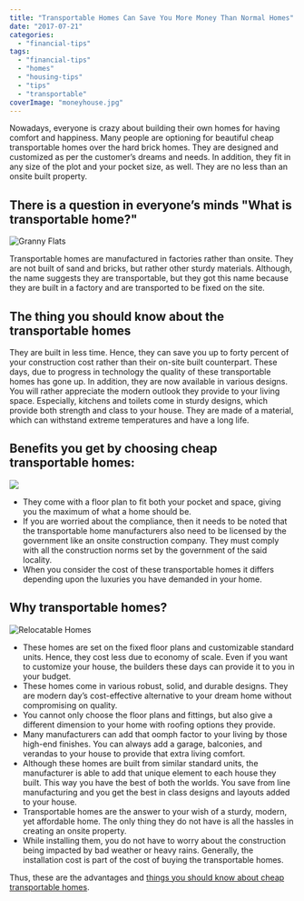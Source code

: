 ```yaml
---
title: "Transportable Homes Can Save You More Money Than Normal Homes"
date: "2017-07-21"
categories: 
  - "financial-tips"
tags: 
  - "financial-tips"
  - "homes"
  - "housing-tips"
  - "tips"
  - "transportable"
coverImage: "moneyhouse.jpg"
---
```


Nowadays, everyone is crazy about building their own homes for having comfort and happiness. Many people are optioning for beautiful cheap transportable homes over the hard brick homes. They are designed and customized as per the customer’s dreams and needs. In addition, they fit in any size of the plot and your pocket size, as well. They are no less than an onsite built property.

## There is a question in everyone’s minds "What is transportable home?"

![Granny Flats](/images/blog-images/cheap-transportable-homes.jpg)

Transportable homes are manufactured in factories rather than onsite. They are not built of sand and bricks, but rather other sturdy materials. Although, the name suggests they are transportable, but they got this name because they are built in a factory and are transported to be fixed on the site.

## The thing you should know about the transportable homes

They are built in less time. Hence, they can save you up to forty percent of your construction cost rather than their on-site built counterpart. These days, due to progress in technology the quality of these transportable homes has gone up. In addition, they are now available in various designs. You will rather appreciate the modern outlook they provide to your living space. Especially, kitchens and toilets come in sturdy designs, which provide both strength and class to your house. They are made of a material, which can withstand extreme temperatures and have a long life.

## Benefits you get by choosing cheap transportable homes:

![](/images/blog-images/cheap-transportable-homes1.jpg)

- They come with a floor plan to fit both your pocket and space, giving you the maximum of what a home should be.
- If you are worried about the compliance, then it needs to be noted that the transportable home manufacturers also need to be licensed by the government like an onsite construction company. They must comply with all the construction norms set by the government of the said locality.
- When you consider the cost of these transportable homes it differs depending upon the luxuries you have demanded in your home.

## Why transportable homes?

![Relocatable Homes](/images/blog-images/relocatable-homes.jpg)

- These homes are set on the fixed floor plans and customizable standard units. Hence, they cost less due to economy of scale. Even if you want to customize your house, the builders these days can provide it to you in your budget.
- These homes come in various robust, solid, and durable designs. They are modern day’s cost-effective alternative to your dream home without compromising on quality.
- You cannot only choose the floor plans and fittings, but also give a different dimension to your home with roofing options they provide.
- Many manufacturers can add that oomph factor to your living by those high-end finishes. You can always add a garage, balconies, and verandas to your house to provide that extra living comfort.
- Although these homes are built from similar standard units, the manufacturer is able to add that unique element to each house they built. This way you have the best of both the worlds. You save from line manufacturing and you get the best in class designs and layouts added to your house.
- Transportable homes are the answer to your wish of a sturdy, modern, yet affordable home. The only thing they do not have is all the hassles in creating an onsite property.
- While installing them, you do not have to worry about the construction being impacted by bad weather or heavy rains. Generally, the installation cost is part of the cost of buying the transportable homes.

Thus, these are the advantages and [things you should know about cheap transportable homes](http://superiorgrannyflats.com.au/granny-flat-queensland/).
